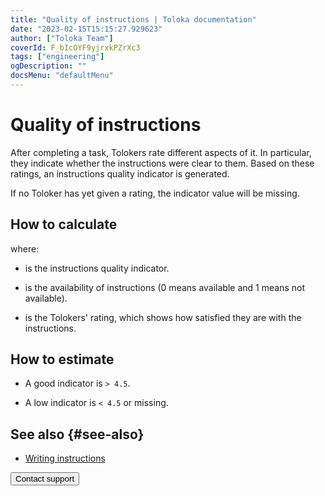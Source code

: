 ```yaml
---
title: "Quality of instructions | Toloka documentation"
date: "2023-02-15T15:15:27.929623"
author: ["Toloka Team"]
coverId: F_bIcOYF9yjrxkPZrXc3
tags: ["engineering"]
ogDescription: ""
docsMenu: "defaultMenu"
---
```



# Quality of instructions

After completing a task, Tolokers rate different aspects of it. In particular, they indicate whether the instructions were clear to them. Based on these ratings, an instructions quality indicator is generated.

<Note mode="note" title="Note">

If no Toloker has yet given a rating, the indicator value will be missing.

</Note>

## How to calculate

<Formula withoutContainer={true} content="$Q_{i} = {H_{i}}\times{CSI}$"/>

where:

- <Formula withoutContainer={true} content="$Q_{i}$"/> is the instructions quality indicator.

- <Formula withoutContainer={true} content="$H_{i}$"/> is the availability of instructions (0 means available and 1 means not available).

- <Formula withoutContainer={true} content="$CSI$"/> is the Tolokers' rating, which shows how satisfied they are with the instructions.

## How to estimate

- A good indicator is `> 4.5`.

- A low indicator is `< 4.5` or missing.

## See also {#see-also}

- [Writing instructions](/docs/guide/instruction)

<Button themeColor="light" view="default" size="l" type="link" url="/docs/guide/troubleshooting/support?form-source=guide-efficiency-metrics-instruction-quality">Contact support</Button>
